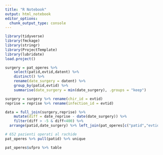```yaml
---
title: "R Notebook"
output: html_notebook
editor_options: 
  chunk_output_type: console
---
```


```r
library(tidyverse)
library(fmckage)
library(stringr)
library(ProjectTemplate)
library(lubridate)
load.project()

```

```r
surgery = pat_operes %>% 
    select(patid,evtid,datent) %>% 
    distinct() %>% 
    rename(date_surgery = datent) %>% 
    group_by(patid,evtid) %>% 
    summarise(date_surgery = min(date_surgery), .groups = "keep")

surgery = surgery %>% rename(chir_id = evtid)
reprise = reprise %>% rename(infection_id = evtid)

data = full_join(surgery,reprise) %>%
    mutate(diff = date_reprise - date(date_surgery)) %>%
    filter(diff > -5 & diff<400) %>% 
  arrange(patid,date_surgery) %>% left_join(pat_operes[c("patid","evtid","implant","infection")], by = c("patid", "chir_id" = "evtid")) %>% distinct
```

```r

# 652 pazienti operati al rachide
pat_operes %>% pull(patid) %>% unique

pat_operes$ufpro %>% table



```

